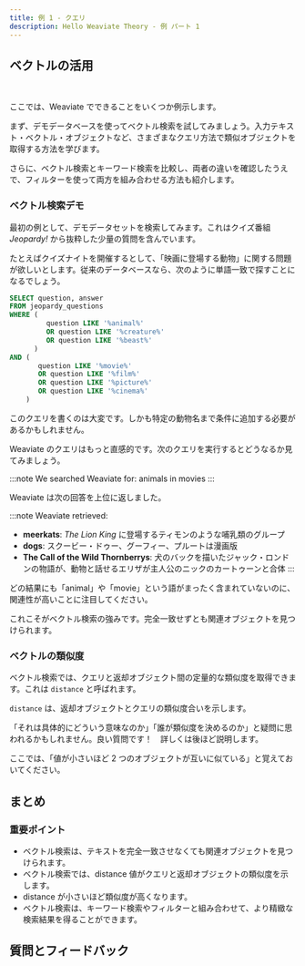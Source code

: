 ```yaml
---
title: 例 1 - クエリ
description: Hello Weaviate Theory - 例 パート 1
---
```


## <i class="fa-solid fa-square-chevron-right"></i> ベクトルの活用


<ReactPlayer className="react-player" url='https://youtu.be/zC0CpBiLC3g' controls='true' />
<br/>

ここでは、Weaviate でできることをいくつか例示します。

まず、デモデータベースを使ってベクトル検索を試してみましょう。入力テキスト・ベクトル・オブジェクトなど、さまざまなクエリ方法で類似オブジェクトを取得する方法を学びます。

さらに、ベクトル検索とキーワード検索を比較し、両者の違いを確認したうえで、フィルターを使って両方を組み合わせる方法も紹介します。

### <i class="fa-solid fa-chalkboard"></i> ベクトル検索デモ

最初の例として、デモデータセットを検索してみます。これはクイズ番組 *Jeopardy!* から抜粋した少量の質問を含んでいます。

たとえばクイズナイトを開催するとして、「映画に登場する動物」に関する問題が欲しいとします。従来のデータベースなら、次のように単語一致で探すことになるでしょう。

```sql
SELECT question, answer
FROM jeopardy_questions
WHERE (
         question LIKE '%animal%'
         OR question LIKE '%creature%'
         OR question LIKE '%beast%'
      )
AND (
       question LIKE '%movie%'
       OR question LIKE '%film%'
       OR question LIKE '%picture%'
       OR question LIKE '%cinema%'
    )

```

このクエリを書くのは大変です。しかも特定の動物名まで条件に追加する必要があるかもしれません。

Weaviate のクエリはもっと直感的です。次のクエリを実行するとどうなるか見てみましょう。

:::note We searched Weaviate for:
animals in movies
:::

Weaviate は次の回答を上位に返しました。

:::note Weaviate retrieved:
- **meerkats**: *The Lion King* に登場するティモンのような哺乳類のグループ
- **dogs**: スクービー・ドゥー、グーフィー、プルートは漫画版
- **The Call of the Wild Thornberrys**: 犬のバックを描いたジャック・ロンドンの物語が、動物と話せるエリザが主人公のニックのカートゥーンと合体
:::

どの結果にも「animal」や「movie」という語がまったく含まれていないのに、関連性が高いことに注目してください。

これこそがベクトル検索の強みです。完全一致せずとも関連オブジェクトを見つけられます。

### <i class="fa-solid fa-chalkboard"></i> ベクトルの類似度

ベクトル検索では、クエリと返却オブジェクト間の定量的な類似度を取得できます。これは `distance` と呼ばれます。

`distance` は、返却オブジェクトとクエリの類似度合いを示します。

「それは具体的にどういう意味なのか」「誰が類似度を決めるのか」と疑問に思われるかもしれません。良い質問です！　詳しくは後ほど説明します。

ここでは、「値が小さいほど 2 つのオブジェクトが互いに似ている」と覚えておいてください。

## <i class="fa-solid fa-square-chevron-right"></i> まとめ

<!-- <img src={imageUrl} alt="Image alt" width="75%"/> -->

<!-- ### <i class="fa-solid fa-pen-to-square"></i> Review exercise

Can you describe, in your own sentence, XXX?

:::warning TODO
Input box for user to put answer in and get back a similarity score & our definition?
??
::: -->

### <i class="fa-solid fa-lightbulb-on"></i> 重要ポイント

- ベクトル検索は、テキストを完全一致させなくても関連オブジェクトを見つけられます。
- ベクトル検索では、distance 値がクエリと返却オブジェクトの類似度を示します。
- distance が小さいほど類似度が高くなります。
- ベクトル検索は、キーワード検索やフィルターと組み合わせて、より精緻な検索結果を得ることができます。

## 質問とフィードバック


<DocsFeedback/>